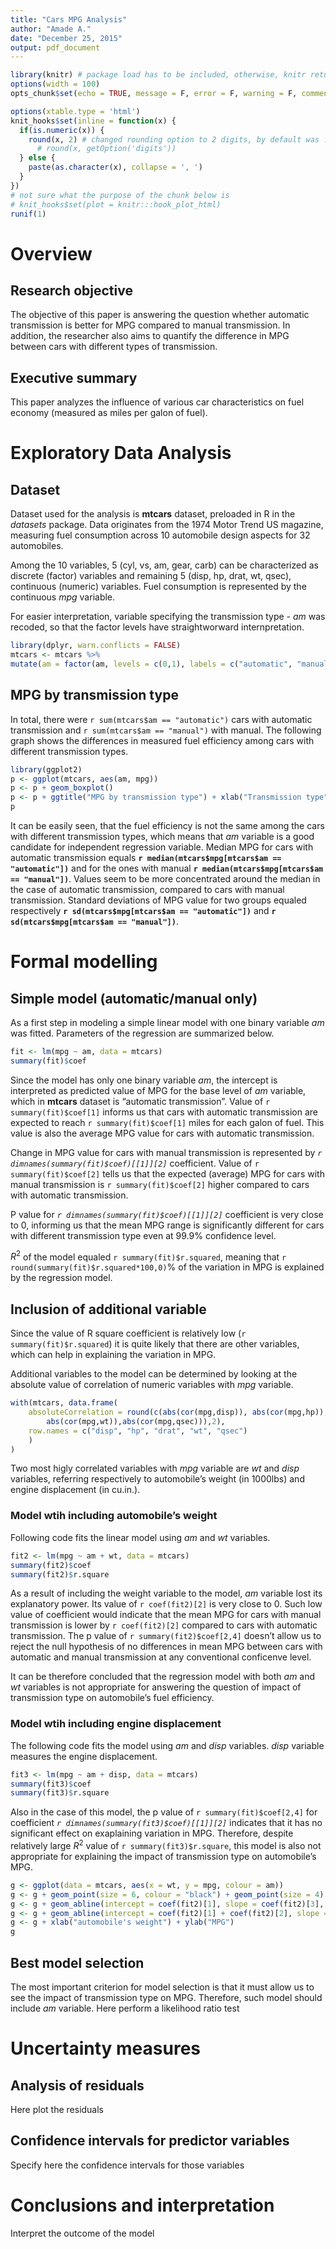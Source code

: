 ```yaml
---
title: "Cars MPG Analysis"
author: "Amade A."
date: "December 25, 2015"
output: pdf_document
---
```

```r
library(knitr) # package load has to be included, otherwise, knitr returns error
options(width = 100)
opts_chunk$set(echo = TRUE, message = F, error = F, warning = F, comment = NA, fig.align = 'center', dpi = 100, tidy = F, cache.path = '.cache/', fig.path = 'fig/')

options(xtable.type = 'html')
knit_hooks$set(inline = function(x) {
  if(is.numeric(x)) {
    round(x, 2) # changed rounding option to 2 digits, by default was :
      # round(x, getOption('digits'))
  } else {
    paste(as.character(x), collapse = ', ')
  }
})
# not sure what the purpose of the chunk below is
# knit_hooks$set(plot = knitr:::hook_plot_html)
runif(1)
```
# Overview

## Research objective

The objective of this paper is answering the question whether automatic transmission is better for MPG compared to manual transmission. In addition, the researcher also aims to quantify the difference in MPG between cars with different types of transmission.

## Executive summary

This paper analyzes the influence of various car characteristics on fuel economy (measured as miles per galon of fuel). 

# Exploratory Data Analysis

## Dataset

Dataset used for the analysis is **mtcars** dataset, preloaded in R in the *datasets* package. Data originates from the 1974 Motor Trend US magazine, measuring fuel consumption across 10 automobile design aspects for 32 automobiles.

Among the 10 variables, 5 (cyl, vs, am, gear, carb) can be characterized as discrete (factor) variables and remaining 5 (disp, hp, drat, wt, qsec), continuous (numeric) variables. Fuel consumption is represented by the continuous *mpg* variable.

For easier interpretation, variable specifying the transmission type - *am* was recoded, so that the factor levels have straightworward internpretation.

```r
library(dplyr, warn.conflicts = FALSE)
mtcars <- mtcars %>%
mutate(am = factor(am, levels = c(0,1), labels = c("automatic", "manual")))
```

## MPG by transmission type

In total, there were `r sum(mtcars$am == "automatic")` cars with automatic transmission and `r sum(mtcars$am == "manual")` with manual.
The following graph shows the differences in measured fuel efficiency among cars with different transmission types.

```r
library(ggplot2)
p <- ggplot(mtcars, aes(am, mpg))
p <- p + geom_boxplot()
p <- p + ggtitle("MPG by transmission type") + xlab("Transmission type") + ylab("MPG")
p
```

It can be easily seen, that the fuel efficiency is not the same among the cars with different transmission types, which means that *am* variable is a good candidate for independent regression variable.  Median MPG for cars with automatic transmission equals **`r median(mtcars$mpg[mtcars$am == "automatic"])`** and for the ones with manual **`r median(mtcars$mpg[mtcars$am == "manual"])`**. Values seem to be more concentrated around the median in the case of automatic transmission, compared to cars with manual transmission. Standard deviations of MPG value for two groups equaled respectively **`r sd(mtcars$mpg[mtcars$am == "automatic"])`** and **`r sd(mtcars$mpg[mtcars$am == "manual"])`**.

# Formal modelling

## Simple model (automatic/manual only)

As a first step in modeling a simple linear model with one binary variable *am* was fitted. Parameters of the regression are summarized below.

```r
fit <- lm(mpg ~ am, data = mtcars)
summary(fit)$coef
```

Since the model has only one binary variable *am*, the intercept is interpreted as predicted value of MPG for the base level of *am* variable, which in **mtcars** dataset is "automatic transmission". Value of `r summary(fit)$coef[1]` informs us that cars with automatic transmission are expected to reach `r summary(fit)$coef[1]` miles for each galon of fuel. This value is also the average MPG value for cars with automatic transmission.

Change in MPG value for cars with manual transmission is represented by *`r dimnames(summary(fit)$coef)[[1]][2]`* coefficient. Value of `r summary(fit)$coef[2]` tells us that the expected (average) MPG for cars with manual transmission is `r summary(fit)$coef[2]` higher compared to cars with automatic transmission.

P value for *`r dimnames(summary(fit)$coef)[[1]][2]`* coefficient is very close to 0, informing us that the mean MPG range is significantly different for cars with different transmission type even at 99.9% confidence level.

$R^2$ of the model equaled `r summary(fit)$r.squared`, meaning that `r round(summary(fit)$r.squared*100,0)`% of the variation in MPG is explained by the regression model. 

## Inclusion of additional variable

Since the value of R square coefficient is relatively low (`r summary(fit)$r.squared`) it is quite likely that there are other variables, which can help in explaining the variation in MPG.

Additional variables to the model can be determined by looking at the absolute value of correlation of numeric variables with *mpg* variable.

```r
with(mtcars, data.frame(
    absoluteCorrelation = round(c(abs(cor(mpg,disp)), abs(cor(mpg,hp)), abs(cor(mpg,drat)),
        abs(cor(mpg,wt)),abs(cor(mpg,qsec))),2),
    row.names = c("disp", "hp", "drat", "wt", "qsec")
    )
)
```

Two most higly correlated variables with *mpg* variable are *wt* and *disp* variables, referring respectively to automobile's weight (in 1000lbs) and engine displacement (in cu.in.).

### Model wtih including automobile's weight

Following code fits the linear model using *am* and *wt* variables.

```r
fit2 <- lm(mpg ~ am + wt, data = mtcars)
summary(fit2)$coef
summary(fit2)$r.square
```

As a result of including the weight variable to the model, *am* variable lost its explanatory power. Its value of `r coef(fit2)[2]` is very close to 0. Such low value of coefficient would indicate that the mean MPG for cars with manual transmission is lower by `r coef(fit2)[2]` compared to cars with automatic transmission. The p value of `r summary(fit2)$coef[2,4]` doesn't allow us to reject the null hypothesis of no differences in mean MPG between cars with automatic and manual transmission at any conventional conficenve level.

It can be therefore concluded that the regression model with both *am* and *wt* variables is not appropriate for answering the question of impact of transmission type on automobile's fuel efficiency.

### Model wtih including engine displacement

The following code fits the model using *am* and *disp* variables. *disp* variable measures the engine displacement.

```r
fit3 <- lm(mpg ~ am + disp, data = mtcars)
summary(fit3)$coef
summary(fit3)$r.square
```

Also in the case of this model, the p value of `r summary(fit)$coef[2,4]` for coefficient *`r dimnames(summary(fit3)$coef)[[1]][2]`* indicates that it has no significant effect on exaplaining variation in MPG. Therefore, despite relatively large $R^2$ value of `r summary(fit3)$r.square`, this model is also not appropriate for explaining the impact of transmission type on automobile's MPG.

```r
g <- ggplot(data = mtcars, aes(x = wt, y = mpg, colour = am))
g <- g + geom_point(size = 6, colour = "black") + geom_point(size = 4)
g <- g + geom_abline(intercept = coef(fit2)[1], slope = coef(fit2)[3], size = 2)
g <- g + geom_abline(intercept = coef(fit2)[1] + coef(fit2)[2], slope = coef(fit2)[3], size = 2)
g <- g + xlab("automobile's weight") + ylab("MPG")
g
```

## Best model selection

The most important criterion for model selection is that it must allow us to see the impact of transmission type on MPG. Therefore, such model should include *am* variable.
Here perform a likelihood ratio test

# Uncertainty measures

## Analysis of residuals

Here plot the residuals

## Confidence intervals for predictor variables

Specify here the confidence intervals for those variables

# Conclusions and interpretation

Interpret the outcome of the model


